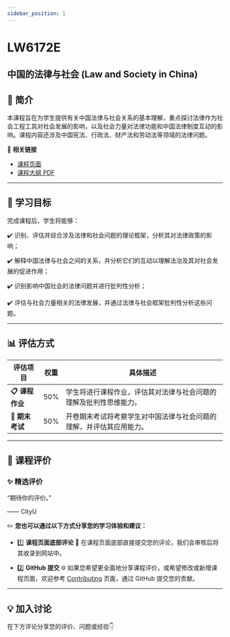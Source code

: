 ```yaml
---
sidebar_position: 1
---
```


# LW6172E
## 中国的法律与社会 (Law and Society in China)

## **📘 简介**
本课程旨在为学生提供有关中国法律与社会关系的基本理解，重点探讨法律作为社会工程工具对社会发展的影响，以及社会力量对法律功能和中国法律制度互动的影响。课程内容还涉及中国宪法、行政法、财产法和劳动法等领域的法律问题。

🔗 **相关链接**
- [课程页面](https://www.cityu.edu.hk/catalogue/pg/202425/course/LW6172E.htm)
- [课程大纲 PDF](https://www.cityu.edu.hk/catalogue/pg/202425/course/LW6172E.pdf)

---

## **🎯 学习目标**

完成课程后，学生将能够：

✔️ 识别、评估并综合涉及法律和社会问题的理论框架，分析其对法律政策的影响；

✔️ 解释中国法律与社会之间的关系，并分析它们的互动以理解法治及其对社会发展的促进作用；

✔️ 识别影响中国社会的法律问题并进行批判性分析；

✔️ 评估与社会力量相关的法律发展，并通过法律与社会框架批判性分析这些问题。

---

## **📊 评估方式**

| **评估项目**          | **权重** | **具体描述**                                                                                       |
|----------------------|---------|---------------------------------------------------------------------------------------------------|
| **📋 课程作业**       | 50%     | 学生将进行课程作业，评估其对法律与社会问题的理解及批判性思维能力。                               |
| **📂 期末考试**       | 50%     | 开卷期末考试将考察学生对中国法律与社会问题的理解，并评估其应用能力。                            |

---

## **💬 课程评价**

### ✨ **精选评价**
<div className={commentStyles.commentBox}>
    <p className={commentStyles.commentText}>
        “期待你的评价。”
    </p>
    <p className={commentStyles.commentAuthor}>—— CityU</p>
</div>

✏️ **您也可以通过以下方式分享您的学习体验和建议：**

- 1️⃣ **课程页面底部评论**
💬 在课程页面底部直接提交您的评论，我们会审核后将其收录到网站中。

- 2️⃣ **GitHub 提交**
🌐 如果您希望更全面地分享课程评价，或希望修改或新增课程页面，欢迎参考 [Contributing](https://penjc.github.io/CityU/contributing) 页面，通过 GitHub 提交您的贡献。

---

## **💡 加入讨论**

在下方评论分享您的评价、问题或经验👇
<Utterances />